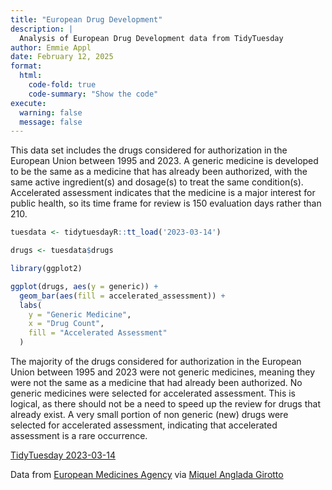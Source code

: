 ```yaml
---
title: "European Drug Development"
description: |
  Analysis of European Drug Development data from TidyTuesday
author: Emmie Appl
date: February 12, 2025
format:
  html:
    code-fold: true
    code-summary: "Show the code"
execute:
  warning: false
  message: false
---
```


This data set includes the drugs considered for authorization in the European Union between 1995 and 2023. A generic medicine is developed to be the same as a medicine that has already been authorized, with the same active ingredient(s) and dosage(s) to treat the same condition(s). Accelerated assessment indicates that the medicine is a major interest for public health, so its time frame for review is 150 evaluation days rather than 210.

```r
tuesdata <- tidytuesdayR::tt_load('2023-03-14')

drugs <- tuesdata$drugs

library(ggplot2)

ggplot(drugs, aes(y = generic)) +
  geom_bar(aes(fill = accelerated_assessment)) +
  labs(
    y = "Generic Medicine",
    x = "Drug Count",
    fill = "Accelerated Assessment"
  )
```

The majority of the drugs considered for authorization in the European Union between 1995 and 2023 were not generic medicines, meaning they were not the same as a medicine that had already been authorized. No generic medicines were selected for accelerated assessment. This is logical, as there should not be a need to speed up the review for drugs that already exist. A very small portion of non generic (new) drugs were selected for accelerated assessment, indicating that accelerated assessment is a rare occurrence.

[TidyTuesday 2023-03-14](https://github.com/rfordatascience/tidytuesday/blob/main/data/2023/2023-03-14/readme.md)

Data from [European Medicines Agency](https://www.ema.europa.eu/en/medicines/download-medicine-data) via [Miquel Anglada Girotto](https://github.com/MiqG/EMA-Data-Scratching-with-RSelenium)
